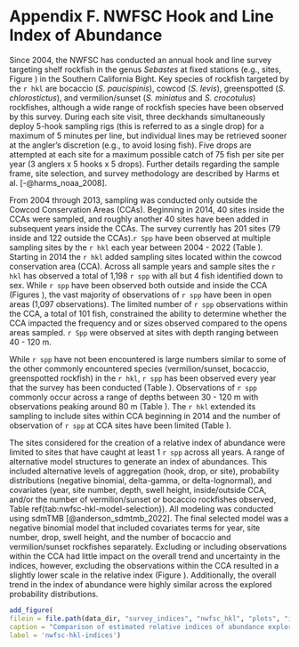 # Appendix F. NWFSC Hook and Line Index of Abundance

Since 2004, the NWFSC has conducted an annual hook and line survey targeting shelf rockfish in the genus *Sebastes* at fixed stations (e.g., sites, Figure \ref{fig:nwfsc-hkl-map}) in the Southern California Bight. Key species of rockfish targeted by the `r hkl` are bocaccio (*S. paucispinis*), cowcod (*S. levis*), greenspotted (*S. chlorostictus*), and vermilion/sunset (*S. miniatus* and *S. crocotulus*) rockfishes, although a wide range of rockfish species have been observed by this survey. During each site visit, three deckhands simultaneously deploy 5-hook sampling rigs (this is referred to as a single drop) for a maximum of 5 minutes per line, but individual lines may be retrieved sooner at the angler's discretion (e.g., to avoid losing fish). Five drops are attempted at each site for a maximum possible catch of 75 fish per site per year (3 anglers x 5 hooks x 5 drops). Further details regarding the sample frame, site selection, and survey methodology are described by Harms et al. [-@harms_noaa_2008]. 

From 2004 through 2013, sampling was conducted only outside the Cowcod Conservation Areas (CCAs). Beginning in 2014, 40 sites inside the CCAs were sampled, and roughly another 40 sites have been added in subsequent years inside the CCAs. The survey currently has 201 sites (79 inside and 122 outside the CCAs).`r Spp` have been observed at multiple sampling sites by the `r hkl` each year between 2004 - 2022 (Table \ref{tab:nwfsc-hkl-obs}).  Starting in 2014 the `r hkl` added sampling sites located within the cowcod conservation area (CCA). Across all sample years and sample sites the `r hkl`  has observed a total of 1,198 `r spp` with all but 4 fish identified down to sex. While `r spp` have been observed both outside and inside the CCA (Figures \ref{fig:nwfsc-hkl-site}), the vast majority of observations of `r spp` have been in open areas (1,097 observations).  The limited number of `r spp` observations within the CCA, a total of 101 fish, constrained the ability to determine whether the CCA impacted the frequency and or sizes observed compared to the opens areas sampled. `r Spp` were observed at sites with depth ranging between 40 - 120 m.

While `r spp` have not been encountered is large numbers similar to some of the other commonly encountered species (vermilion/sunset, bocaccio, greenspotted rockfish) in the `r hkl`, `r spp` has been observed every year that the survey has been conducted (Table \ref{tab:nwfsc-hkl-pos-year}). Observations of `r spp` commonly occur across a range of depths between 30 - 120 m with observations peaking around 80 m (Table \ref{tab:nwfsc-hkl-pos-depth}). The `r hkl` extended its sampling to include sites within CCA beginning in 2014 and the number of observation of `r spp` at CCA sites have been limited (Table \ref{tab:nwfsc-hkl-obs}). 

The sites considered for the creation of a relative index of abundance were limited to sites that have caught at least 1 `r spp` across all years. A range of alternative model structures to generate an index of abundances. This included alternative levels of aggregation (hook, drop, or site), probability distributions (negative binomial, delta-gamma, or delta-lognormal), and covariates (year, site number, depth, swell height, inside/outside CCA, and/or the number of vermilion/sunset or bocaccio rockfishes observed, Table ref{tab:nwfsc-hkl-model-selection}). All modeling was conducted using sdmTMB [@anderson_sdmtmb_2022]. The final selected model was a negative binomial model that included covariates terms for year, site number, drop, swell height, and the number of bocaccio and vermilion/sunset rockfishes separately. Excluding or including observations within the CCA had little impact on the overall trend and uncertainty in the indices, however, excluding the observations within the CCA resulted in a slightly lower scale in the relative index (Figure \ref{fig:nwfsc-hkl-indices}). Additionally, the overall trend in the index of abundance were highly similar across the explored probability distributions. 


\input{tex_tables/nwfsc_hkl_positive_samples_by_year.tex}

\input{tex_tables/nwfsc_hkl_positive_samples_by_depth.tex}

\input{tex_tables/nwfsc_hkl_sample_number_by_site_cca.tex}

\input{tex_tables/nwfsc_hkl_model_selection.tex}


```r
add_figure(
filein = file.path(data_dir, "survey_indices", "nwfsc_hkl", "plots", "index_comparison.png"), 
caption = "Comparison of estimated relative indices of abundance exploring alternative probability distributions and covariates.",
label = 'nwfsc-hkl-indices')
```
